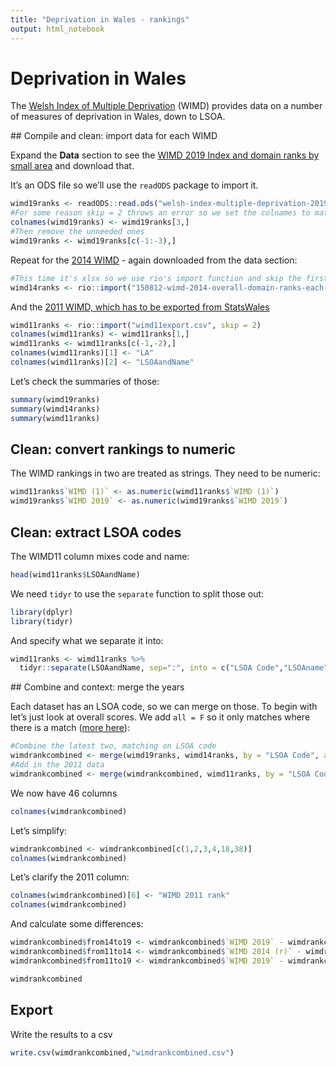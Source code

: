 ```yaml
---
title: "Deprivation in Wales - rankings"
output: html_notebook
---
```


# Deprivation in Wales

The [Welsh Index of Multiple Deprivation](https://gov.wales/welsh-index-multiple-deprivation-full-index-update-ranks-2019) (WIMD) provides data on a number of measures of deprivation in Wales, down to LSOA.

## Compile and clean: import data for each WIMD

Expand the **Data** section to see the [WIMD 2019 Index and domain ranks by small area](https://gov.wales/sites/default/files/statistics-and-research/2019-12/welsh-index-multiple-deprivation-2019-index-and-domain-ranks-by-small-area.ods) and download that. 

It's an ODS file so we'll use the `readODS` package to import it.

```r
wimd19ranks <- readODS::read.ods("welsh-index-multiple-deprivation-2019-index-and-domain-ranks-by-small-area.ods", sheet = 2)
#For some reason skip = 2 throws an error so we set the colnames to match row 3
colnames(wimd19ranks) <- wimd19ranks[3,]
#Then remove the unneeded ones
wimd19ranks <- wimd19ranks[c(-1:-3),]
```

Repeat for the [2014 WIMD](https://gov.wales/welsh-index-multiple-deprivation-full-index-update-ranks-2014) - again downloaded from the data section:

```r
#This time it's xlsx so we use rio's import function and skip the first couple lines
wimd14ranks <- rio::import("150812-wimd-2014-overall-domain-ranks-each-lsoa-revised-en.xlsx", sheet = 2, skip = 2)
```

And the [2011 WIMD, which has to be exported from StatsWales](https://statswales.gov.wales/Catalogue/Community-Safety-and-Social-Inclusion/Welsh-Index-of-Multiple-Deprivation/Archive/WIMD-2011/wimd2011)

```r
wimd11ranks <- rio::import("wimd11export.csv", skip = 2)
colnames(wimd11ranks) <- wimd11ranks[1,]
wimd11ranks <- wimd11ranks[c(-1,-2),]
colnames(wimd11ranks)[1] <- "LA"
colnames(wimd11ranks)[2] <- "LSOAandName"
```

Let's check the summaries of those:

```r
summary(wimd19ranks)
summary(wimd14ranks)
summary(wimd11ranks)
```

## Clean: convert rankings to numeric

The WIMD rankings in two are treated as strings. They need to be numeric:

```r
wimd11ranks$`WIMD (1)` <- as.numeric(wimd11ranks$`WIMD (1)`)
wimd19ranks$`WIMD 2019` <- as.numeric(wimd19ranks$`WIMD 2019`)
```

## Clean: extract LSOA codes

The WIMD11 column mixes code and name:

```r
head(wimd11ranks$LSOAandName)
```

We need `tidyr` to use the `separate` function to split those out:

```r
library(dplyr)
library(tidyr)
```

And specify what we separate it into:

```r
wimd11ranks <- wimd11ranks %>% 
  tidyr::separate(LSOAandName, sep=":", into = c("LSOA Code","LSOAname"))
```




## Combine and context: merge the years

Each dataset has an LSOA code, so we can merge on those. To begin with let's just look at overall scores. We add `all = F` so it only matches where there is a match ([more here](https://www.infoworld.com/article/3454356/how-to-merge-data-in-r-using-r-merge-dplyr-or-datatable.html)):

```r
#Combine the latest two, matching on LSOA code
wimdrankcombined <- merge(wimd19ranks, wimd14ranks, by = "LSOA Code", all = F)
#Add in the 2011 data
wimdrankcombined <- merge(wimdrankcombined, wimd11ranks, by = "LSOA Code", all = F)
```

We now have 46 columns

```r
colnames(wimdrankcombined)
```

Let's simplify:

```r
wimdrankcombined <- wimdrankcombined[c(1,2,3,4,18,38)]
colnames(wimdrankcombined)
```

Let's clarify the 2011 column:

```r
colnames(wimdrankcombined)[6] <- "WIMD 2011 rank"
colnames(wimdrankcombined)
```

And calculate some differences:

```r
wimdrankcombined$from14to19 <- wimdrankcombined$`WIMD 2019` - wimdrankcombined$`WIMD 2014 (r)`
wimdrankcombined$from11to14 <- wimdrankcombined$`WIMD 2014 (r)` - wimdrankcombined$`WIMD 2011 rank`
wimdrankcombined$from11to19 <- wimdrankcombined$`WIMD 2019` - wimdrankcombined$`WIMD 2011 rank`
```

```r
wimdrankcombined
```

## Export

Write the results to a csv

```r
write.csv(wimdrankcombined,"wimdrankcombined.csv")
```

